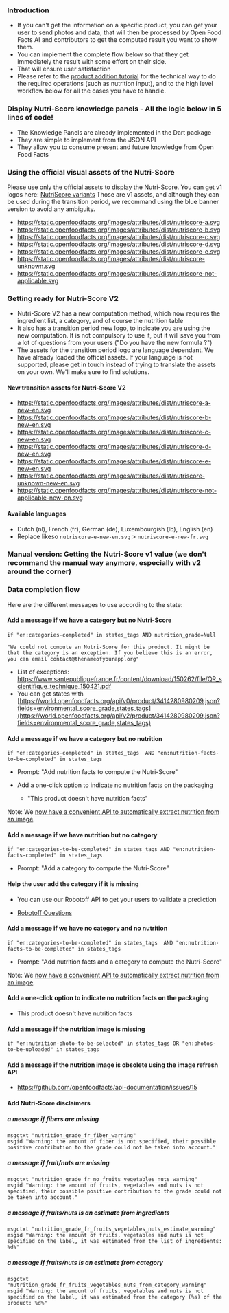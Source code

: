 
### Introduction

- If you can't get the information on a specific product, you can get your user to send photos and data, that will then be processed by Open Food Facts AI and contributors to get the computed result you want to show them.
- You can implement the complete flow below so that they get immediately the result with some effort on their side.
- That will ensure user satisfaction
- Please refer to the [product addition tutorial](https://openfoodfacts.github.io/openfoodfacts-server/reference/api-tutorials/adding-missing-products/) for the technical way to do the required operations (such as nutrition input), and to the high level workflow below for all the cases you have to handle.

### Display Nutri-Score knowledge panels - All the logic below in 5 lines of code!

- The Knowledge Panels are already implemented in the Dart package
- They are simple to implement from the JSON API
- They allow you to consume present and future knowledge from Open Food Facts

### Using the official visual assets of the Nutri-Score

Please use only the official assets to display the Nutri-Score. You can get v1 logos here: [NutriScore variants](https://drive.google.com/drive/u/1/folders/13SL2hgqYHSLMhYjMze9nYXV9GOdGMBgc)
Those are v1 assets, and although they can be used during the transition period, we recommand using the blue banner version to avoid any ambiguity.

- <https://static.openfoodfacts.org/images/attributes/dist/nutriscore-a.svg>
- <https://static.openfoodfacts.org/images/attributes/dist/nutriscore-b.svg>
- <https://static.openfoodfacts.org/images/attributes/dist/nutriscore-c.svg>
- <https://static.openfoodfacts.org/images/attributes/dist/nutriscore-d.svg>
- <https://static.openfoodfacts.org/images/attributes/dist/nutriscore-e.svg>
- <https://static.openfoodfacts.org/images/attributes/dist/nutriscore-unknown.svg>
- <https://static.openfoodfacts.org/images/attributes/dist/nutriscore-not-applicable.svg>

### Getting ready for Nutri-Score V2

- Nutri-Score V2 has a new computation method, which now requires the ingredient list, a category, and of course the nutrition table
- It also has a transition period new logo, to indicate you are using the new computation. It is not compulsory to use it, but it will save you from a lot of questions from your users ("Do you have the new formula ?")
- The assets for the transition period logo are language dependant. We have already loaded the official assets. If your language is not supported, please get in touch instead of trying to translate the assets on your own. We'll make sure to find solutions.

#### New transition assets for Nutri-Score V2

- <https://static.openfoodfacts.org/images/attributes/dist/nutriscore-a-new-en.svg>
- <https://static.openfoodfacts.org/images/attributes/dist/nutriscore-b-new-en.svg>
- <https://static.openfoodfacts.org/images/attributes/dist/nutriscore-c-new-en.svg>
- <https://static.openfoodfacts.org/images/attributes/dist/nutriscore-d-new-en.svg>
- <https://static.openfoodfacts.org/images/attributes/dist/nutriscore-e-new-en.svg>
- <https://static.openfoodfacts.org/images/attributes/dist/nutriscore-unknown-new-en.svg>
- <https://static.openfoodfacts.org/images/attributes/dist/nutriscore-not-applicable-new-en.svg>

#### Available languages

- Dutch (nl), French (fr), German (de), Luxembourgish (lb), English (en)
- Replace likeso `nutriscore-e-new-en.svg` > `nutriscore-e-new-fr.svg`

### Manual version: Getting the Nutri-Score v1 value (we don't recommand the manual way anymore, especially with v2 around the corner)

### Data completion flow

Here are the different messages to use according to the state:

#### Add a message if we have a category but no Nutri-Score

``` title="Data completion flow"
if "en:categories-completed" in states_tags AND nutrition_grade=Null
```

``` title="Data completion flow"
"We could not compute an Nutri-Score for this product. It might be that the category is an exception. If you believe this is an error, you can email contact@thenameofyourapp.org"
```

- List of exceptions: <https://www.santepubliquefrance.fr/content/download/150262/file/QR_scientifique_technique_150421.pdf>
- You can get states with [https://world.openfoodfacts.org/api/v0/product/3414280980209.json?fields=environmental_score_grade,states_tags](https://world.openfoodfacts.org/api/v2/product/3414280980209.json?fields=environmental_score_grade,states_tags)

#### Add a message if we have a category but no nutrition

``` title="Data completion flow"
if "en:categories-completed" in states_tags  AND "en:nutrition-facts-to-be-completed" in states_tags
```

- Prompt: "Add nutrition facts to compute the Nutri-Score"

- Add a one-click option to indicate no nutrition facts on the packaging
  - "This product doesn't have nutrition facts"

Note: We [now have a convenient API to automatically extract nutrition from an image](https://openfoodfacts.github.io/robotoff/references/api/#tag/Predict/paths/~1predict~1nutrition/get).

#### Add a message if we have nutrition but no category

``` title="Data completion flow"
if "en:categories-to-be-completed" in states_tags AND "en:nutrition-facts-completed" in states_tags
```

- Prompt: "Add a category to compute the Nutri-Score"

#### Help the user add the category if it is missing

- You can use our Robotoff API to get your users to validate a prediction

- [Robotoff Questions](https://docs.google.com/document/d/1IoDy0toQrrqtWHvDYp2rEVw84Yq1J0x2pt-0RGTm7h0/edit)

#### Add a message if we have no category and no nutrition

``` title="Data completion flow"
if "en:categories-to-be-completed" in states_tags  AND "en:nutrition-facts-to-be-completed" in states_tags
```

- Prompt: "Add nutrition facts and a category to compute the Nutri-Score"

Note: We [now have a convenient API to automatically extract nutrition from an image](https://openfoodfacts.github.io/robotoff/references/api/#tag/Predict/paths/~1predict~1nutrition/get).

#### Add a one-click option to indicate no nutrition facts on the packaging

- This product doesn't have nutrition facts

#### Add a message if the nutrition image is missing

``` title="Data completion flow"
if "en:nutrition-photo-to-be-selected" in states_tags OR "en:photos-to-be-uploaded" in states_tags
```

#### Add a message if the nutrition image is obsolete using the image refresh API

- <https://github.com/openfoodfacts/api-documentation/issues/15>

#### Add Nutri-Score disclaimers

##### a message if fibers are missing

``` title="Data completion flow"
msgctxt "nutrition_grade_fr_fiber_warning"
msgid "Warning: the amount of fiber is not specified, their possible positive contribution to the grade could not be taken into account."
```

##### a message if fruit/nuts are missing

``` title="Data completion flow"
msgctxt "nutrition_grade_fr_no_fruits_vegetables_nuts_warning"
msgid "Warning: the amount of fruits, vegetables and nuts is not specified, their possible positive contribution to the grade could not be taken into account."
```

##### a message if fruits/nuts is an estimate from ingredients

``` title="Data completion flow"
msgctxt "nutrition_grade_fr_fruits_vegetables_nuts_estimate_warning"
msgid "Warning: the amount of fruits, vegetables and nuts is not specified on the label, it was estimated from the list of ingredients: %d%"
```

##### a message if fruits/nuts is an estimate from category

``` title="Data completion flow"
msgctxt "nutrition_grade_fr_fruits_vegetables_nuts_from_category_warning"
msgid "Warning: the amount of fruits, vegetables and nuts is not specified on the label, it was estimated from the category (%s) of the product: %d%"
```
